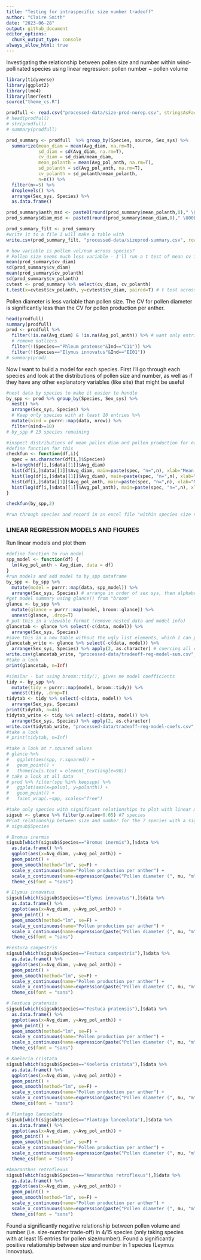 ```yaml
---
title: "Testing for intraspecific size number tradeoff"
author: "Claire Smith"
date: "2023-06-28"
output: github_document
editor_options: 
  chunk_output_type: console
always_allow_html: true
---
```


Investigating the relationship between pollen size and number within wind-pollinated species using linear regression: pollen number ~ pollen volume

```r
library(tidyverse)
library(ggplot2)
library(lme4)
library(lmerTest)
source("theme_cs.R")
```

```r
prodfull <- read.csv("processed-data/size-prod-norep.csv", stringsAsFactors = T) # has individual-level pollen size and number data
# head(prodfull)
# str(prodfull)
# summary(prodfull)
```

```r
prod_summary <- prodfull  %>% group_by(Species, source, Sex_sys) %>% 
  summarize(mean_diam = mean(Avg_diam, na.rm=T), 
            sd_diam = sd(Avg_diam, na.rm=T),
            cv_diam = sd_diam/mean_diam,
            mean_polanth = mean(Avg_pol_anth, na.rm=T),
            sd_polanth = sd(Avg_pol_anth, na.rm=T),
            cv_polanth = sd_polanth/mean_polanth,
            n=n()) %>%  
  filter(n>=5) %>% 
  droplevels() %>% 
  arrange(Sex_sys, Species) %>% 
  as.data.frame()

prod_summary$anth_msd <- paste0(round(prod_summary$mean_polanth,0)," \U00B1 ",round(prod_summary$sd_polanth,0))
prod_summary$diam_msd <- paste0(round(prod_summary$mean_diam,0)," \U00B1 ",round(prod_summary$sd_diam,0))

prod_summary_filt <- prod_summary 
#write it to a file I will make a table with 
write.csv(prod_summary_filt, "processed-data/sizeprod-summary.csv", row.names = F, fileEncoding = "UTF-8")

# how variable is pollen vol/num across species? 
# Pollen size seems much less variable - I'll run a t test of mean cv for diameter vs mean cv for pollen per anther to determine if pollen size is significantly less variable than pollen production
mean(prod_summary$cv_diam)
sd(prod_summary$cv_diam)
mean(prod_summary$cv_polanth)
sd(prod_summary$cv_polanth)
cvtest <- prod_summary %>% select(cv_diam, cv_polanth)
t.test(x=cvtest$cv_polanth, y=cvtest$cv_diam, paired=T) # t test across all species
```

Pollen diameter is less variable than pollen size. The CV for pollen diameter is significantly less than the CV for pollen production per anther. 

```r
head(prodfull)
summary(prodfull)
prod <- prodfull %>% 
  filter(!is.na(Avg_diam) & !is.na(Avg_pol_anth)) %>% # want only entries with both size and prod values
  # remove outliers
  filter(!(Species=="Phleum pratense"&Ind=="C11")) %>% 
  filter(!(Species=="Elymus innovatus"&Ind=="EI01"))
# summary(prod)
```

Now I want to build a model for each species. First I'll go through each species and look at the distributions of pollen size and number, as well as if they have any other explanatory variables (like site) that might be useful

```r
#nest data by species to make it easier to handle
by_spp <- prod %>% group_by(Species, Sex_sys) %>% 
  nest() %>% 
  arrange(Sex_sys, Species) %>% 
  # Keep only species with at least 10 entries %>% 
  mutate(nind = purrr::map(data, nrow)) %>% 
  filter(nind>=10)
# by_spp # 23 species remaining

#inspect distributions of mean pollen diam and pollen production for each species - are they symmetric? any obvious outliers? 
#define function for this
checkfun <- function(df,i){
  spec = as.character(df[i,]$Species)
  n=length(df[i,]$data[[1]]$Avg_diam)
  hist(df[i,]$data[[1]]$Avg_diam, main=paste(spec, "n=",n), xlab="Mean pollen diameter")
  hist(log(df[i,]$data[[1]]$Avg_diam), main=paste(spec, "n=",n), xlab="Log mean pollen diameter")
  hist(df[i,]$data[[1]]$Avg_pol_anth, main=paste(spec, "n=",n), xlab="Mean pollen per anther")
  hist(log(df[i,]$data[[1]]$Avg_pol_anth), main=paste(spec, "n=",n), xlab="Log mean pollen per anther")
}

checkfun(by_spp,2)
```

```r
#run through species and record in an excel file "within species size number tradeoff pre model fit sum.xlsx"
```

### LINEAR REGRESSION MODELS AND FIGURES

Run linear models and plot them 

```r
#define function to run model 
spp_model <- function(df) {
  lm(Avg_pol_anth ~ Avg_diam, data = df)
}
#run models and add model to by_spp dataframe
by_spp <- by_spp %>% 
  mutate(model = purrr::map(data, spp_model)) %>% 
  arrange(Sex_sys, Species) # arrange in order of sex sys, then alphabetical
#get model summary using glance() from "broom"
glance <- by_spp %>% 
  mutate(glance = purrr::map(model, broom::glance)) %>% 
  unnest(glance, .drop=T)
# put this in a viewable format (remove nested data and model info)
glancetab <- glance %>% select(-c(data, model)) %>% 
  arrange(Sex_sys, Species)
#save this in a new table without the ugly list elements, which I can print to a file
glancetab_write <- glance %>% select(-c(data, model)) %>% 
  arrange(Sex_sys, Species) %>% apply(2, as.character) # coercing all columns to characters so that I can write this to a file
write.csv(glancetab_write, "processed-data/tradeoff-reg-model-sum.csv", row.names = F)
#take a look
print(glancetab, n=Inf)

#similar - but using broom::tidy(), gives me model coefficients
tidy <- by_spp %>% 
  mutate(tidy = purrr::map(model, broom::tidy)) %>% 
  unnest(tidy, .drop=T)
tidytab <- tidy %>% select(-c(data, model)) %>% 
  arrange(Sex_sys, Species)
print(tidytab, n=46)
tidytab_write <- tidy %>% select(-c(data, model)) %>% 
  arrange(Sex_sys, Species) %>% apply(2, as.character)
write.csv(tidytab_write, "processed-data/tradeoff-reg-model-coefs.csv", row.names = F)
#take a look
# print(tidytab, n=Inf)

#take a look at r.squared values
# glance %>% 
#   ggplot(aes(spp, r.squared)) + 
#   geom_point() + 
#   theme(axis.text = element_text(angle=90))
# take a look at all data
# prod %>% filter(spp %in% keepspp) %>% 
#   ggplot(aes(x=polvol, y=polanth)) +
#   geom_point() +
#   facet_wrap(.~spp, scales="free")

```

```r
#take only species with significant relationships to plot with linear model overtop
sigsub <- glance %>% filter(p.value<0.05) #7 species
#Plot relationship between size and number for the 7 species with a significant relationship
# sigsub$Species
```

```r
# Bromus inermis
sigsub[which(sigsub$Species=="Bromus inermis"),]$data %>% 
  as.data.frame() %>% 
  ggplot(aes(x=Avg_diam, y=Avg_pol_anth)) + 
  geom_point() + 
  geom_smooth(method="lm", se=F) + 
  scale_y_continuous(name="Pollen production per anther") + 
  scale_x_continuous(name=expression(paste("Pollen diameter (", mu, "m",")"))) + 
  theme_cs(font = "sans")
```

```r
# Elymus innovatus
sigsub[which(sigsub$Species=="Elymus innovatus"),]$data %>% 
  as.data.frame() %>% 
  ggplot(aes(x=Avg_diam, y=Avg_pol_anth)) + 
  geom_point() + 
  geom_smooth(method="lm", se=F) + 
  scale_y_continuous(name="Pollen production per anther") + 
  scale_x_continuous(name=expression(paste("Pollen diameter (", mu, "m",")"))) + 
  theme_cs(font = "sans")
```

```r
#Festuca campestris
sigsub[which(sigsub$Species=="Festuca campestris"),]$data %>% 
  as.data.frame() %>% 
  ggplot(aes(x=Avg_diam, y=Avg_pol_anth)) + 
  geom_point() + 
  geom_smooth(method="lm", se=F) + 
  scale_y_continuous(name="Pollen production per anther") + 
  scale_x_continuous(name=expression(paste("Pollen diameter (", mu, "m",")"))) + 
  theme_cs(font = "sans")
```

```r
# Festuca pratensis
sigsub[which(sigsub$Species=="Festuca pratensis"),]$data %>% 
  as.data.frame() %>% 
  ggplot(aes(x=Avg_diam, y=Avg_pol_anth)) + 
  geom_point() + 
  geom_smooth(method="lm", se=F) + 
  scale_y_continuous(name="Pollen production per anther") + 
  scale_x_continuous(name=expression(paste("Pollen diameter (", mu, "m",")"))) + 
  theme_cs(font = "sans")
```

```r
# Koeleria cristata
sigsub[which(sigsub$Species=="Koeleria cristata"),]$data %>% 
  as.data.frame() %>% 
  ggplot(aes(x=Avg_diam, y=Avg_pol_anth)) + 
  geom_point() + 
  geom_smooth(method="lm", se=F) + 
  scale_y_continuous(name="Pollen production per anther") + 
  scale_x_continuous(name=expression(paste("Pollen diameter (", mu, "m",")"))) + 
  theme_cs(font = "sans")
```

```r
# Plantago lanceolata
sigsub[which(sigsub$Species=="Plantago lanceolata"),]$data %>% 
  as.data.frame() %>% 
  ggplot(aes(x=Avg_diam, y=Avg_pol_anth)) + 
  geom_point() + 
  geom_smooth(method="lm", se=F) + 
  scale_y_continuous(name="Pollen production per anther") + 
  scale_x_continuous(name=expression(paste("Pollen diameter (", mu, "m",")"))) + 
  theme_cs(font = "sans")
```

```r
#Amaranthus retroflexus
sigsub[which(sigsub$Species=="Amaranthus retroflexus"),]$data %>% 
  as.data.frame() %>% 
  ggplot(aes(x=Avg_diam, y=Avg_pol_anth)) + 
  geom_point() + 
  geom_smooth(method="lm", se=F) + 
  scale_y_continuous(name="Pollen production per anther") + 
  scale_x_continuous(name=expression(paste("Pollen diameter (", mu, "m",")"))) + 
  theme_cs(font = "sans")
```


Found a significantly negative relationship between pollen volume and number (i.e. size-number trade-off) in 4/15 species (only taking species with at least 15 entries for pollen size/number). Found a significantly positive relationship between size and number in 1 species (Leymus innovatus). 

